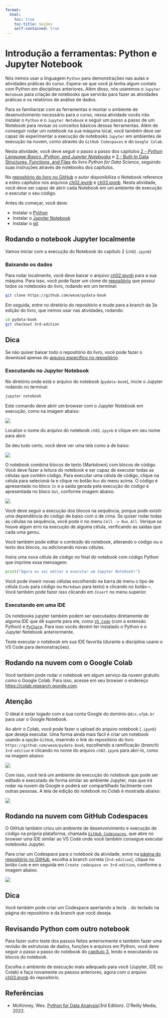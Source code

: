 ```yaml
---
format:
  html:
    toc: true
    toc-title: Seções
    self-contained: true
---
```


# Introdução a ferramentas: Python e Jupyter Notebook

Nós iremos usar a linguagem `Python` para demonstrações nas aulas e atividades práticas do curso. Espera-se que você já tenha algum contato com Python em disciplinas anteriores. Além disso, nós usaremos o `Jupyter Notebook` para criação de notebooks que servirão para fazer as atividades práticas e os relatórios de análise de dados.

Para se familiarizar com as ferramentas e montar o ambiente de desenvolvimento necessário para o curso, nessa atividade vocês irão instalar o `Python` e o `Jupyter Notebook` e seguir um passo a passo de um Notebook para revisar os conceitos básicos dessas ferramentas. Além de conseguir rodar um notebook na sua máquina local, você também deve ser capaz de experimentar a execução de notebooks `Jupyter` em ambientes de execução na nuvem, como através do `GitHub Codespaces` e do `Google Colab`.

Nesta atividade, você deve seguir o passo a passo dos capítulos [2 - *Python Language Basics, IPython, and Jupyter Notebooks*](https://wesmckinney.com/book/python-basics.html) e [3 - Built-In Data Structures, Functions, and Files](https://wesmckinney.com/book/python-builtin.html) do livro *Python for Data Science*, seguindo suas instruções através de notebooks dos capítulos.

No [repositório do livro no GitHub](https://github.com/wesm/pydata-book/blob/3rd-edition) o autor disponibiliza o Notebook reference a estes capítulos nos arquivos [ch02.ipynb](https://github.com/wesm/pydata-book/blob/3rd-edition/ch02.ipynb) e [ch03.ipynb](https://github.com/wesm/pydata-book/blob/3rd-edition/ch03.ipynb). Nesta atividade, você deve ser capaz de abrir cada Notebook em um ambiente de execução e executar o seu código.

Antes de começar, você deve:

- Instalar o [Python](https://www.python.org/downloads)
- Instalar o [Jupyter Notebook](https://jupyter.org/install#jupyter-notebook)
- Instalar o [git](https://git-scm.com/book/en/v2/Getting-Started-Installing-Git)

## Rodando o notebook Jupyter localmente

Vamos iniciar com a execução do Notebook do capítulo 2 (`ch02.ipynb`)

### Baixando os dados

Para rodar localmente, você deve baixar o arquivo [ch02.ipynb](https://github.com/wesm/pydata-book/blob/3rd-edition/ch02.ipynb) para a sua máquina. Para isso, você pode fazer um clone do [repositório](https://github.com/wesm/pydata-book) que possui todos os notebooks do livro, rodando em um terminal:

```sh
git clone https://github.com/wesm/pydata-book 
```

Em seguida, entre no diretório do repositório e mude para a branch da 3a edição do livro, que iremos usar nas atividades, rodando:

```sh
cd pydata-book
git checkout 3rd-edition
```

:::{.callout-tip}
## Dica
Se não quiser baixar todo o repositório do livro, você pode fazer o download apenas do [arquivo específico no repositório](https://github.com/wesm/pydata-book/blob/3rd-edition/ch02.ipynb).
:::

### Executando no Jupyter Notebook

No diretório onde está o arquivo do notebook (`pydata-book`), inicie o Jupyter rodando no terminal:

```sh
jupyter notebook
```
 
Este comando deve abrir um browser com o Jupyter Notebook em execução, como na imagem abaixo:

![](figs/jupyter_notebook_dir.png)

Localize o nome do arquivo do notebook `ch02.ipynb` e clique em seu nome para abrir.

Se deu tudo certo, você deve ver uma tela como a de baixo:

![](figs/jupyter_notebook_file.png)

O notebook combina blocos de texto (Markdown) com blocos de código. Você deve fazer a leitura do notebook e ser capaz de executar todas as células que contêm código. Para executar uma célula de código, clique na célula para selecioná-la e clique no botão `Run` do menu acima. O código é apresentado no bloco `In` e a saída gerada pela execução do código é apresentada no bloco `Out`, conforme imagem abaixo.

![](figs/jupyter_notebook_code.png)

Você deve seguir a execução dos blocos na sequência, porque pode existir uma dependência do código de baixo com o de cima. Se quiser rodar todas as células na sequência, você pode ir no menu `Cell -> Run All`. Verique se houve algum erro na execução de alguma célula, verificando as saídas que cada uma gerou.

Você também pode editar o conteúdo do notebook, alterando o código ou o texto dos blocos, ou adicionando novas células.

Insira uma nova célula de código no final do notebook com código Python que imprime essa mensagem:

```py
print("Agora eu sei editar e executar um Jupyter Notebook!")
```

Você pode inserir novas células escolhendo na barra de menu o tipo de célula (`Code` para código ou `Markdown` para texto) e clicando no botão `+`. Você também pode fazer isso clicando em `Insert` no menu superior.

### Executando em uma IDE

Os notebooks jupyter também podem ser executados diretamente de alguma IDE que dê suporte para ele, como [`VS Code`](https://code.visualstudio.com/docs/datascience/jupyter-notebooks) (com a extensão Python) e [`PyCharm`](https://www.jetbrains.com/help/pycharm/jupyter-notebook-support.html). Para isso vocês devem ter instalado o Python e o Jupyter Notebook anteriormente.

Teste executar o notebook em sua IDE favorita (durante a disciplina usarei o VS Code para demonstrações).


## Rodando na nuvem com o Google Colab

Você também pode rodar o notebook em algum serviço da nuvem gratuito como o Google Colab. Para isso, acesse em seu browser o endereço <https://colab.research.google.com>.

:::{.callout-warning}
## Atenção
O ideal é estar logado com a sua conta Google do domínio `@dcx.ufpb.br` para usar o Google Notebook.
:::

Ao abrir o Colab, você pode fazer o upload do arquivo notebook (`.ipynb`) que deseja executar. Uma forma ainda mais fácil é criar um notebook usando a opção `GitHub`, inserindo o link do repositório do livro `https://github.com/wesm/pydata-book`, escolhendo a ramificação (_branch_) `3rd-edition` e clicando no nome do arquivo `ch02.ipynb` para abrí-lo, como na imagem abaixo:

![](figs/colab_github.png)

Com isso, você terá um ambiente de execução do notebook que pode ser editado e executado de forma similar ao ambiente Jupyter, mas que irá rodar na nuvem da Google e poderá ser compartilhado facilmente com outras pessoas. A tela de edição do notebook no Colab é mostrada abaixo:

![](figs/colab_file.png)

## Rodando na nuvem com GitHub Codespaces

O GitHub também criou um ambiente de desenvolvimento e execução de código na própria plataforma, chamada [`GitHub Codespaces`](https://github.com/features/codespaces), que abre no browser uma IDE similar ao VS Code onde você também consegue executar notebooks Jupyter.

Para criar um Codespace para o notebook da atividade, entre na [página do repositório no GitHub](https://github.com/wesm/pydata-book/tree/3rd-edition), escolha a branch correta (`3rd-edition`), clique no botão `Code` e em seguida em `Create codespace on 3rd-edition`, conforme a imagem abaixo.

![](figs/codespaces_repo.png)

:::{.callout-tip}
## Dica
Você também pode criar um Codespace apertando a tecla `.` do teclado na página do repositório e da branch que você deseja.
:::

## Revisando Python com outro notebook

Para fazer outro teste dos passos feitos anteriormente e também fazer uma revisão de estruturas de dados, funções e arquivos em Python, você deve seguir o passo a passo do notebook do [capítulo 3](https://wesmckinney.com/book/python-builtin.html), lendo e executando os blocos do notebook.

Escolha o ambiente de execução mais adequado para você (Jupyter, IDE ou Colab) e faça novamente os passos anteriores, agora com o arquivo [ch03.ipynb](https://github.com/wesm/pydata-book/blob/3rd-edition/ch03.ipynb) do repositório.

## Referências

- McKinney, Wes. [Python for Data Analysis](https://wesmckinney.com/book/)(3rd Edition). O'Reilly Media, 2022.